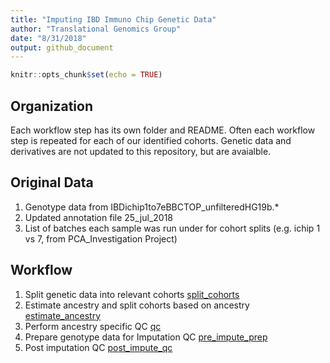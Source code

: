 ```yaml
---
title: "Imputing IBD Immuno Chip Genetic Data"
author: "Translational Genomics Group"
date: "8/31/2018"
output: github_document
---
```


```r
knitr::opts_chunk$set(echo = TRUE)
```

## Organization
Each workflow step has its own folder and README. Often each workflow step is repeated for each of our identified cohorts. Genetic data and derivatives are not updated to this repository, but are avaialble. 

## Original Data
1. Genotype data from IBDichip1to7eBBCTOP_unfilteredHG19b.* 
2. Updated annotation file 25_jul_2018
3. List of batches each sample was run under for cohort splits (e.g. ichip 1 vs 7, from PCA_Investigation Project)

## Workflow

1. Split genetic data into relevant cohorts [split_cohorts](workflow/1.split_cohorts/)
2. Estimate ancestry and split cohorts based on ancestry [estimate_ancestry](workflow/2.estimate_ancestry/)
3. Perform ancestry specific QC [qc](3.qc/)
4. Prepare genotype data for Imputation QC [pre_impute_prep](workflow/4.pre_impute_prep/)
5. Post imputation QC [post_impute_qc](workflow/5.post_impute_qc/)